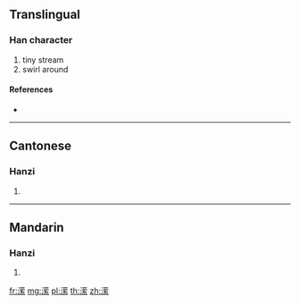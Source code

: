 {{character info/new}}
{{also|瀠}}
==Translingual==

===Han character===
{{Han char|rn=85|rad=水|as=11|sn=14|four=|canj=ETBF}}

# tiny stream
# swirl around

====References====
* {{Han ref|kx=0648.281|hdz=31716.021|uh=6F46|ud=28486}}

----

==Cantonese==

===Hanzi===
{{yue-hanzi|jyut=|y=ying4|tra=瀠}}

# {{defn|lang=yue|sort=水11}}

----

==Mandarin==

===Hanzi===
{{cmn-hanzi|tra=瀠|pin=[[piē]] ([[pie1]]), [[yíng]] ([[ying2]])|wg=p'ieh<sup>1</sup>, ying<sup>2</sup>}}

# {{defn|lang=cmn|sort=水11}}

[[fr:潆]]
[[mg:潆]]
[[pl:潆]]
[[th:潆]]
[[zh:潆]]
